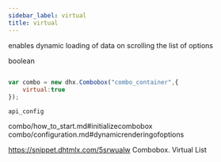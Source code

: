 ```yaml
---
sidebar_label: virtual
title: virtual
---
```



          


<Short>
 
enables dynamic loading of data on scrolling the list of options





</Short>



<Type>
 boolean


</Type>


~~~js
 
var combo = new dhx.Combobox("combo_container",{
    virtual:true
});


~~~
	api_config

<Descr>
 



</Descr>


 combo/how_to_start.md#initializecombobox
combo/configuration.md#dynamicrenderingofoptions

 https://snippet.dhtmlx.com/5srwualw	Combobox. Virtual List